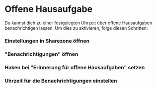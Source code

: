 
# Offene Hausaufgabe

Du kannst dich zu einer festgelegten Uhrzeit über offene Hausaufgaben benachrichtigen lassen.
Um dies zu aktivieren, folge diesen Schritten:
<Steps>
### Einstellungen in Sharezone öffnen
### "Benachrichtigungen" öffnen
### Haken bei "Erinnerung für offene Hausaufgaben" setzen
### Uhrzeit für die Benachrichtigungen einstellen
</Steps>